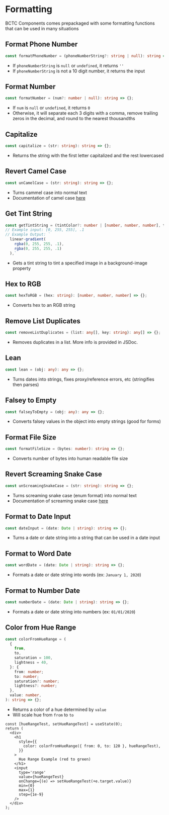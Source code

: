 
# Formatting

BCTC Components comes prepackaged with some formatting functions that can be used in many situations

## Format Phone Number

```ts
const formatPhoneNumber = (phoneNumberString?: string | null): string => {};
```

- If `phoneNumberString` is `null` or `undefined`, it returns `''`
- If `phoneNumberString` is not a 10 digit number, it returns the input

## Format Number

```ts
const formatNumber = (num?: number | null): string => {};
```

- If `num` is `null` or `undefined`, it returns `0`
- Otherwise, it will separate each 3 digits with a comma, remove trailing zeros in the decimal, and round to the nearest thousandths

## Capitalize

```ts
const capitalize = (str: string): string => {};
```

- Returns the string with the first letter capitalized and the rest lowercased

## Revert Camel Case

```ts
const unCamelCase = (str: string): string => {};
```

- Turns cammel case into normal text
- Documentation of camel case [here](https://en.wikipedia.org/wiki/Camel_case)

## Get Tint String

```ts
const getTintString = (tintColor?: number | [number, number, number], tintStrength = 0.5): string => {};
// Example input: [0, 255, 255], .1
// Example Output: `
  linear-gradient(
    rgba(0, 255, 255, .1),
    rgba(0, 255, 255, .1)
  ),`
```

- Gets a tint string to tint a specified image in a background-image property

## Hex to RGB

```ts
const hexToRGB = (hex: string): [number, number, number] => {};
```

- Converts hex to an RGB string

## Remove List Duplicates

```ts
const removeListDuplicates = (list: any[], key: string): any[] => {};
```

- Removes duplicates in a list. More info is provided in JSDoc.

## Lean

```ts
const lean = (obj: any): any => {};
```

- Turns dates into strings, fixes proxy/reference errors, etc (stringifies then parses)

## Falsey to Empty

```ts
const falseyToEmpty = (obj: any): any => {};
```

- Converts falsey values in the object into empty strings (good for forms)

## Format File Size

```ts
const formatFileSize = (bytes: number): string => {};
```

- Converts number of bytes into human readable file size

## Revert Screaming Snake Case

```ts
const unScreamingSnakeCase = (str: string): string => {};
```

- Turns screaming snake case (enum format) into normal text
- Documentation of screaming snake case [here](https://en.wikipedia.org/wiki/Snake_case)

## Format to Date Input

```ts
const dateInput = (date: Date | string): string => {};
```

- Turns a date or date string into a string that can be used in a date input

## Format to Word Date

```ts
const wordDate = (date: Date | string): string => {};
```

- Formats a date or date string into words (ex: `January 1, 2020`)

## Format to Number Date

```ts
const numberDate = (date: Date | string): string => {};
```

- Formats a date or date string into numbers (ex: `01/01/2020`)

## Color from Hue Range

```ts
const colorFromHueRange = (
  {
    from,
    to,
    saturation = 100,
    lightness = 40,
  }: {
    from: number;
    to: number;
    saturation?: number;
    lightness?: number;
  },
  value: number,
): string => {};
```

- Returns a color of a hue determined by `value`
- Will scale hue from `from` to `to`

<HueRangeExample />

```tsx
const [hueRangeTest, setHueRangeTest] = useState(0);
return (
  <div>
    <h1
      style={{
        color: colorFromHueRange({ from: 0, to: 120 }, hueRangeTest),
      }}
    >
      Hue Range Example (red to green)
    </h1>
    <input
      type='range'
      value={hueRangeTest}
      onChange={(e) => setHueRangeTest(+e.target.value)}
      min={0}
      max={1}
      step={1e-9}
    />
  </div>
);
```
